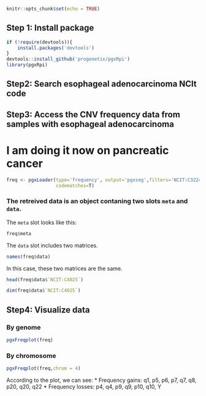 ```r
knitr::opts_chunk$set(echo = TRUE)
```

## Step 1: Install package
```r
if (!require(devtools)){
    install.packages('devtools')
}
devtools::install_github('progenetix/pgxRpi')
library(pgxRpi)
```

## Step2: Search esophageal adenocarcinoma NCIt code

## Step3: Access the CNV frequency data from samples with esophageal adenocarcinoma
# I am doing it now on pancreatic cancer
```r
freq <- pgxLoader(type='frequency', output='pgxseg',filters='NCIT:C3224',
                  codematches=T)
```

### The retreived data is an object contaning two slots `meta` and `data`.
The `meta` slot looks like this:
```r
freq$meta
```

The `data` slot includes two matrices.
```r
names(freq$data)
```

In this case, these two matrices are the same.
```r
head(freq$data$`NCIT:C4025`)
```
```r
dim(freq$data$`NCIT:C4025`)
```

## Step4: Visualize data
### By genome
```r
pgxFreqplot(freq)
```

### By chromosome
```r
pgxFreqplot(freq,chrom = 4)
```
According to the plot, we can see:
* Frequency gains: q1, p5, p6, p7, q7, q8, p20, q20, q22
* Frequency losses: p4, q4, p9, q9, p10, q10, Y

